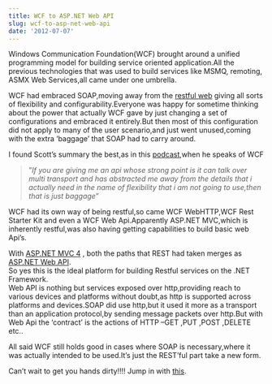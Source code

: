 ```yaml
---
title: WCF to ASP.NET Web API
slug: wcf-to-asp-net-web-api
date: '2012-07-07'
---
```

Windows Communication Foundation(WCF) brought around a unified programming model for building service oriented application.All the previous technologies that was used to build services like MSMQ, remoting, ASMX Web Services,all came under one umbrella.

WCF had embraced SOAP,moving away from the [restful web](http://rahulpnath.wordpress.com/2011/06/11/rest-after-a-long-time/) giving all sorts of flexibility and configurability.Everyone was happy for sometime thinking about the power that actually WCF gave by just changing a set of configurations and embraced it entirely.But then most of this configuration did not apply to many of the user scenario,and just went unused,coming with the extra ‘baggage’ that SOAP had to carry around.

I found Scott’s summary the best,as in this [podcast](http://www.hanselminutes.com/264/this-is-not-your-fathers-wcf-all-about-the-webapi-with-glenn-block),when he speaks of WCF

> ”_If you are giving me an api whose strong point is it can talk over multi transport and has abstracted me away from the details that i actually need in the name of flexibility that i am not going to use,then that is just baggage_”

WCF had its own way of being restful,so came WCF WebHTTP,WCF Rest Starter Kit and even a WCF Web Api.Apparently ASP.NET MVC,which is inherently restful,was also having getting capabilities to build basic web Api’s.

With [ASP.NET MVC 4](http://www.asp.net/mvc/mvc4) , both the paths that REST had taken merges as [ASP.NET Web API](http://www.asp.net/web-api).  
So yes this is the ideal platform for building Restful services on the .NET Framework.  
Web API is nothing but services exposed over http,providing reach to various devices and platforms without doubt,as http is supported across platforms and devices.SOAP did use http,but it used it more as a transport than an application protocol,by sending message packets over http.But with Web Api the ‘contract’ is the actions of HTTP –GET ,PUT ,POST ,DELETE etc..

All said WCF still holds good in cases where SOAP is necessary,where it was actually intended to be used.It’s just the REST’ful part take a new form.

Can’t wait to get you hands dirty!!!! Jump in with [this](http://channel9.msdn.com/Events/TechEd/NorthAmerica/2012/DEV309).
